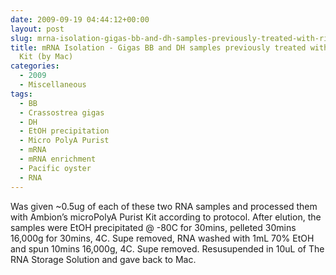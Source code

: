 ```yaml
---
date: 2009-09-19 04:44:12+00:00
layout: post
slug: mrna-isolation-gigas-bb-and-dh-samples-previously-treated-with-ribominus-kit-by-mac
title: mRNA Isolation - Gigas BB and DH samples previously treated with Ribominus
  Kit (by Mac)
categories:
  - 2009
  - Miscellaneous
tags:
  - BB
  - Crassostrea gigas
  - DH
  - EtOH precipitation
  - Micro PolyA Purist
  - mRNA
  - mRNA enrichment
  - Pacific oyster
  - RNA
---
```


Was given ~0.5ug of each of these two RNA samples and processed them with Ambion's microPolyA Purist Kit according to protocol. After elution, the samples were EtOH precipitated @ -80C for 30mins, pelleted 30mins 16,000g for 30mins, 4C. Supe removed, RNA washed with 1mL 70% EtOH and spun 10mins 16,000g, 4C. Supe removed. Resusupended in 10uL of The RNA Storage Solution and gave back to Mac.
